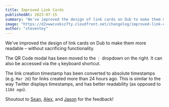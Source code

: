 ```yaml
---
title: Improved Link Cards
publishedAt: 2023-07-15
summary: "We've improved the design of link cards on Dub to make them more readable – without sacrificing functionality."
image: "https://d2vwwcvoksz7ty.cloudfront.net/changelog/improved-link-cards.png"
author: "steventey"
---
```


We've improved the design of link cards on Dub to make them more readable – without sacrificing functionality.

The QR Code modal has been moved to the `⋮` dropdown on the right. It can also be accessed via the `q` keyboard shortcut.

The link creation timestamp has been converted to absolute timestamps (e.g. `Mar 26`) for links created more than 24 hours ago. This is similar to the way Twitter displays timestamps, and has better readability (as opposed to `110d ago`).

Shoutout to [Sean](https://github.com/steven-tey/dub/issues/263), [Alex](https://github.com/steven-tey/dub/issues/261), and [Jason](https://twitter.com/jasonlaster11) for the feedback!
